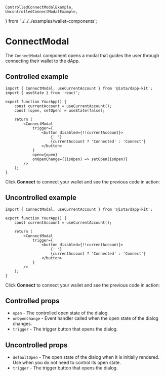     ControlledConnectModalExample,
    UncontrolledConnectModalExample,
} from '../../../examples/wallet-components';

# ConnectModal

The `ConnectModal` component opens a modal that guides the user through connecting their wallet to
the dApp.

## Controlled example

```tsx
import { ConnectModal, useCurrentAccount } from '@iota/dapp-kit';
import { useState } from 'react';

export function YourApp() {
    const currentAccount = useCurrentAccount();
    const [open, setOpen] = useState(false);

    return (
        <ConnectModal
            trigger={
                <button disabled={!!currentAccount}>
                    {' '}
                    {currentAccount ? 'Connected' : 'Connect'}
                </button>
            }
            open={open}
            onOpenChange={(isOpen) => setOpen(isOpen)}
        />
    );
}
```

Click **Connect** to connect your wallet and see the previous code in action:

<ControlledConnectModalExample />

## Uncontrolled example

```tsx
import { ConnectModal, useCurrentAccount } from '@iota/dapp-kit';

export function YourApp() {
    const currentAccount = useCurrentAccount();

    return (
        <ConnectModal
            trigger={
                <button disabled={!!currentAccount}>
                    {' '}
                    {currentAccount ? 'Connected' : 'Connect'}
                </button>
            }
        />
    );
}
```

Click **Connect** to connect your wallet and see the previous code in action:

<UncontrolledConnectModalExample />

## Controlled props

-   `open` - The controlled open state of the dialog.
-   `onOpenChange` - Event handler called when the open state of the dialog changes.
-   `trigger` - The trigger button that opens the dialog.

## Uncontrolled props

-   `defaultOpen` - The open state of the dialog when it is initially rendered. Use when you do not
    need to control its open state.
-   `trigger` - The trigger button that opens the dialog.
